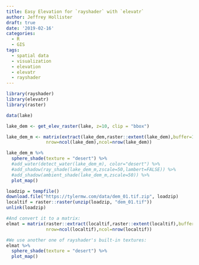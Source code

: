 ```yaml
---
title: Easy Elevation for `rayshader` with `elevatr`
author: Jeffrey Hollister
draft: true
date: '2019-02-16'
categories:
  - R
  - GIS
tags:
  - spatial data
  - visualization
  - elevation
  - elevatr
  - rayshader
---
```


```r
library(rayshader)
library(elevatr)
library(raster)

data(lake)

lake_dem <- get_elev_raster(lake, z=10, clip = "bbox")

lake_dem_m <- matrix(extract(lake_dem,raster::extent(lake_dem),buffer=1000),
               nrow=ncol(lake_dem),ncol=nrow(lake_dem))

lake_dem_m %>%
  sphere_shade(texture = "desert") %>%
  #add_water(detect_water(lake_dem_m), color="desert") %>%
  #add_shadow(ray_shade(lake_dem_m,zscale=50,lambert=FALSE)) %>%
  #add_shadow(ambient_shade(lake_dem_m,zscale=50)) %>%
  plot_map()

loadzip = tempfile() 
download.file("https://tylermw.com/data/dem_01.tif.zip", loadzip)
localtif = raster::raster(unzip(loadzip, "dem_01.tif"))
unlink(loadzip)

#And convert it to a matrix:
elmat = matrix(raster::extract(localtif,raster::extent(localtif),buffer=1000),
               nrow=ncol(localtif),ncol=nrow(localtif))

#We use another one of rayshader's built-in textures:
elmat %>%
  sphere_shade(texture = "desert") %>%
  plot_map()

```